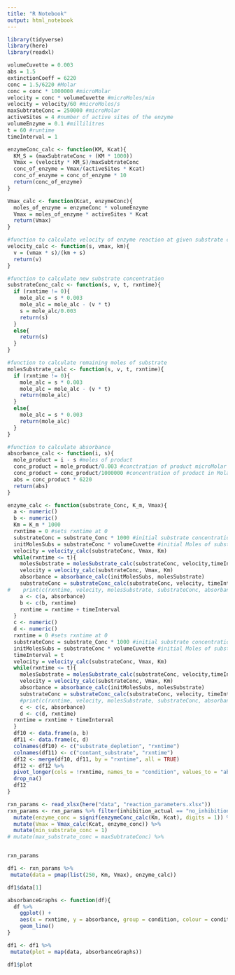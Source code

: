 ```yaml
---
title: "R Notebook"
output: html_notebook
---
```

```r
library(tidyverse)
library(here)
library(readxl)
```
```r
volumeCuvette = 0.003
abs = 1.5
extinctionCoeff = 6220
conc = 1.5/6220 #Molar
conc = conc * 1000000 #microMolar
velocity = conc * volumeCuvette #microMoles/min
velocity = velocity/60 #microMoles/s 
maxSubtrateConc = 250000 #microMolar
activeSites = 4 #number of active sites of the enzyme 
volumeEnzyme = 0.1 #millilitres
t = 60 #runtime
timeInterval = 1
```
```r
enzymeConc_calc <- function(KM, Kcat){
  KM_S = (maxSubtrateConc + (KM * 1000))
  Vmax = (velocity * KM_S)/maxSubtrateConc 
  conc_of_enzyme = Vmax/(activeSites * Kcat)
  conc_of_enzyme = conc_of_enzyme * 10
  return(conc_of_enzyme)
}

Vmax_calc <- function(Kcat, enzymeConc){
  moles_of_enzyme = enzymeConc * volumeEnzyme
  Vmax = moles_of_enzyme * activeSites * Kcat
  return(Vmax)
}
```

```r
#function to calculate velocity of enzyme reaction at given substrate concentration
velocity_calc <- function(s, vmax, km){
  v = (vmax * s)/(km + s)
  return(v)
}

#function to calculate new substrate concentration
substrateConc_calc <- function(s, v, t, rxntime){
  if (rxntime != 0){
    mole_alc = s * 0.003
    mole_alc = mole_alc - (v * t)
    s = mole_alc/0.003
    return(s)
  }
  else{
    return(s)
  }
}

#function to calculate remaining moles of substrate
molesSubstrate_calc <- function(s, v, t, rxntime){
  if (rxntime != 0){
    mole_alc = s * 0.003
    mole_alc = mole_alc - (v * t)
    return(mole_alc)
  }
  else{
    mole_alc = s * 0.003
    return(mole_alc)
  }
}

#function to calculate absorbance
absorbance_calc <- function(i, s){
  mole_product = i - s #moles of product
  conc_product = mole_product/0.003 #conctration of product microMolar
  conc_product = conc_product/1000000 #concentration of product in Molar
  abs = conc_product * 6220
  return(abs)
}
```

```r

enzyme_calc <- function(substrate_Conc, K_m, Vmax){
  a <- numeric()
  b <- numeric()
  Km = K_m * 1000
  rxntime = 0 #sets rxntime at 0
  substrateConc = substrate_Conc * 1000 #initial substrate concentration
  initMolesSubs = substrateConc * volumeCuvette #initial Moles of substrate
  velocity = velocity_calc(substrateConc, Vmax, Km)
  while(rxntime <= t){
    molesSubstrate = molesSubstrate_calc(substrateConc, velocity,timeInterval, rxntime) #moles of substrate remaining
    velocity = velocity_calc(substrateConc, Vmax, Km)
    absorbance = absorbance_calc(initMolesSubs, molesSubstrate)
    substrateConc = substrateConc_calc(substrateConc, velocity, timeInterval, rxntime)
#    print(c(rxntime, velocity, molesSubstrate, substrateConc, absorbance))
    a <- c(a, absorbance)
    b <- c(b, rxntime)
    rxntime = rxntime + timeInterval
  }
  c <- numeric()
  d <- numeric()
  rxntime = 0 #sets rxntime at 0
  substrateConc = substrate_Conc * 1000 #initial substrate concentration
  initMolesSubs = substrateConc * volumeCuvette #initial Moles of substrate
  timeInterval = t
  velocity = velocity_calc(substrateConc, Vmax, Km)
  while(rxntime <= t){
    molesSubstrate = molesSubstrate_calc(substrateConc, velocity,timeInterval, rxntime) #moles of substrate remaining
    velocity = velocity_calc(substrateConc, Vmax, Km)
    absorbance = absorbance_calc(initMolesSubs, molesSubstrate)
    substrateConc = substrateConc_calc(substrateConc, velocity, timeInterval, rxntime)
    #print(c(rxntime, velocity, molesSubstrate, substrateConc, absorbance))
    c <- c(c, absorbance)
    d <- c(d, rxntime)
  rxntime = rxntime + timeInterval
  }
  df10 <- data.frame(a, b)
  df11 <- data.frame(c, d)
  colnames(df10) <- c("substrate_depletion", "rxntime")
  colnames(df11) <- c("contant_substrate", "rxntime")
  df12 <- merge(df10, df11, by = "rxntime", all = TRUE)
  df12 <- df12 %>%
  pivot_longer(cols = !rxntime, names_to = "condition", values_to = "absorbance") %>%
  drop_na()
  df12
}

```

```r
rxn_params <- read_xlsx(here("data", "reaction_parameters.xlsx"))
rxn_params <- rxn_params %>% filter(inhibition_actual == "no_inhibition") %>% 
  mutate(enzyme_conc = signif(enzymeConc_calc(Km, Kcat), digits = 1)) %>% 
  mutate(Vmax = Vmax_calc(Kcat, enzyme_conc)) %>% 
  mutate(min_substrate_conc = 1) 
# mutate(max_substrate_conc = maxSubtrateConc) %>%


rxn_params
```
```r
df1 <- rxn_params %>% 
 mutate(data = pmap(list(250, Km, Vmax), enzyme_calc))

df1$data[1]
```
```r
absorbanceGraphs <- function(df){
  df %>%
    ggplot() +
    aes(x = rxntime, y = absorbance, group = condition, colour = condition) +
    geom_line()
}
```
```r
df1 <- df1 %>% 
 mutate(plot = map(data, absorbanceGraphs))

df1$plot
```

